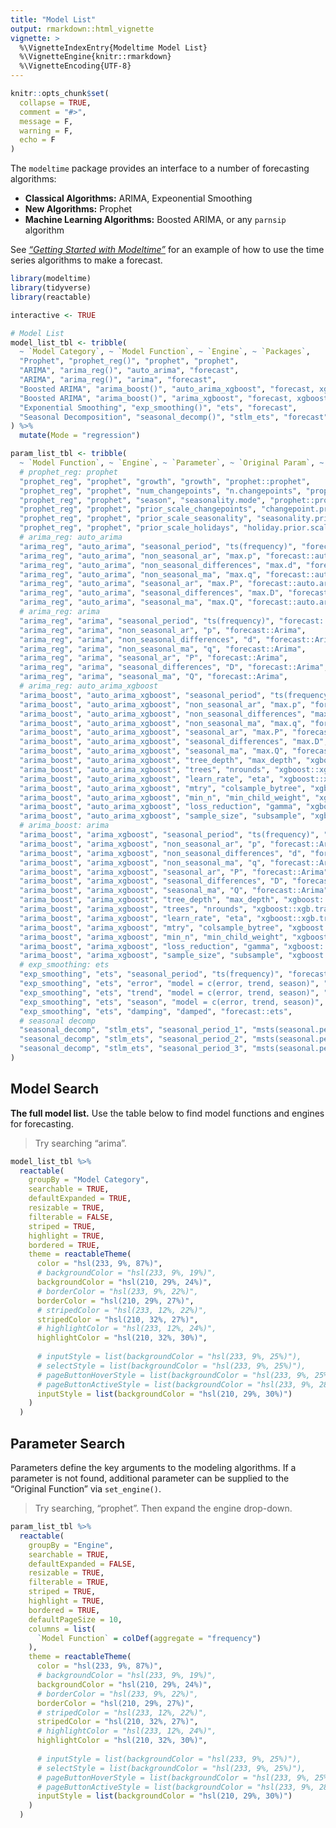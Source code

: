 ```yaml
---
title: "Model List"
output: rmarkdown::html_vignette
vignette: >
  %\VignetteIndexEntry{Modeltime Model List}
  %\VignetteEngine{knitr::rmarkdown}
  %\VignetteEncoding{UTF-8}
---
```


```r
knitr::opts_chunk$set(
  collapse = TRUE,
  comment = "#>",
  message = F,
  warning = F,
  echo = F
)
```

The `modeltime` package provides an interface to a number of forecasting algorithms:

- __Classical Algorithms:__ ARIMA, Expeonential Smoothing
- __New Algorithms:__ Prophet
- __Machine Learning Algorithms:__ Boosted ARIMA, or any `parnsip` algorithm

See [_"Getting Started with Modeltime"_](https://business-science.github.io/modeltime/articles/getting-started-with-modeltime.html) for an example of how to use the time series algorithms to make a forecast. 

```r
library(modeltime)
library(tidyverse)
library(reactable)

interactive <- TRUE

# Model List
model_list_tbl <- tribble(
  ~ `Model Category`, ~ `Model Function`, ~ `Engine`, ~ `Packages`,
  "Prophet", "prophet_reg()", "prophet", "prophet",
  "ARIMA", "arima_reg()", "auto_arima", "forecast",
  "ARIMA", "arima_reg()", "arima", "forecast",
  "Boosted ARIMA", "arima_boost()", "auto_arima_xgboost", "forecast, xgboost",
  "Boosted ARIMA", "arima_boost()", "arima_xgboost", "forecast, xgboost",
  "Exponential Smoothing", "exp_smoothing()", "ets", "forecast",
  "Seasonal Decomposition", "seasonal_decomp()", "stlm_ets", "forecast"
) %>% 
  mutate(Mode = "regression")

param_list_tbl <- tribble(
  ~ `Model Function`, ~ `Engine`, ~ `Parameter`, ~ `Original Param`, ~ `Original Func`,
  # prophet_reg: prophet
  "prophet_reg", "prophet", "growth", "growth", "prophet::prophet",
  "prophet_reg", "prophet", "num_changepoints", "n.changepoints", "prophet::prophet",
  "prophet_reg", "prophet", "season", "seasonality.mode", "prophet::prophet",
  "prophet_reg", "prophet", "prior_scale_changepoints", "changepoint.prior.scale", "prophet::prophet",
  "prophet_reg", "prophet", "prior_scale_seasonality", "seasonality.prior.scale", "prophet::prophet",
  "prophet_reg", "prophet", "prior_scale_holidays", "holiday.prior.scale", "prophet::prophet",
  # arima_reg: auto_arima
  "arima_reg", "auto_arima", "seasonal_period", "ts(frequency)", "forecast::auto.arima",
  "arima_reg", "auto_arima", "non_seasonal_ar", "max.p", "forecast::auto.arima",
  "arima_reg", "auto_arima", "non_seasonal_differences", "max.d", "forecast::auto.arima",
  "arima_reg", "auto_arima", "non_seasonal_ma", "max.q", "forecast::auto.arima",
  "arima_reg", "auto_arima", "seasonal_ar", "max.P", "forecast::auto.arima",
  "arima_reg", "auto_arima", "seasonal_differences", "max.D", "forecast::auto.arima",
  "arima_reg", "auto_arima", "seasonal_ma", "max.Q", "forecast::auto.arima",
  # arima_reg: arima
  "arima_reg", "arima", "seasonal_period", "ts(frequency)", "forecast::Arima",
  "arima_reg", "arima", "non_seasonal_ar", "p", "forecast::Arima",
  "arima_reg", "arima", "non_seasonal_differences", "d", "forecast::Arima",
  "arima_reg", "arima", "non_seasonal_ma", "q", "forecast::Arima",
  "arima_reg", "arima", "seasonal_ar", "P", "forecast::Arima",
  "arima_reg", "arima", "seasonal_differences", "D", "forecast::Arima",
  "arima_reg", "arima", "seasonal_ma", "Q", "forecast::Arima",
  # arima_reg: auto_arima_xgboost
  "arima_boost", "auto_arima_xgboost", "seasonal_period", "ts(frequency)", "forecast::auto.arima",
  "arima_boost", "auto_arima_xgboost", "non_seasonal_ar", "max.p", "forecast::auto.arima",
  "arima_boost", "auto_arima_xgboost", "non_seasonal_differences", "max.d", "forecast::auto.arima",
  "arima_boost", "auto_arima_xgboost", "non_seasonal_ma", "max.q", "forecast::auto.arima",
  "arima_boost", "auto_arima_xgboost", "seasonal_ar", "max.P", "forecast::auto.arima",
  "arima_boost", "auto_arima_xgboost", "seasonal_differences", "max.D", "forecast::auto.arima",
  "arima_boost", "auto_arima_xgboost", "seasonal_ma", "max.Q", "forecast::auto.arima",
  "arima_boost", "auto_arima_xgboost", "tree_depth", "max_depth", "xgboost::xgb.train",
  "arima_boost", "auto_arima_xgboost", "trees", "nrounds", "xgboost::xgb.train",
  "arima_boost", "auto_arima_xgboost", "learn_rate", "eta", "xgboost::xgb.train",
  "arima_boost", "auto_arima_xgboost", "mtry", "colsample_bytree", "xgboost::xgb.train",
  "arima_boost", "auto_arima_xgboost", "min_n", "min_child_weight", "xgboost::xgb.train",
  "arima_boost", "auto_arima_xgboost", "loss_reduction", "gamma", "xgboost::xgb.train",
  "arima_boost", "auto_arima_xgboost", "sample_size", "subsample", "xgboost::xgb.train",
  # arima_boost: arima
  "arima_boost", "arima_xgboost", "seasonal_period", "ts(frequency)", "forecast::Arima",
  "arima_boost", "arima_xgboost", "non_seasonal_ar", "p", "forecast::Arima",
  "arima_boost", "arima_xgboost", "non_seasonal_differences", "d", "forecast::Arima",
  "arima_boost", "arima_xgboost", "non_seasonal_ma", "q", "forecast::Arima",
  "arima_boost", "arima_xgboost", "seasonal_ar", "P", "forecast::Arima",
  "arima_boost", "arima_xgboost", "seasonal_differences", "D", "forecast::Arima",
  "arima_boost", "arima_xgboost", "seasonal_ma", "Q", "forecast::Arima",
  "arima_boost", "arima_xgboost", "tree_depth", "max_depth", "xgboost::xgb.train",
  "arima_boost", "arima_xgboost", "trees", "nrounds", "xgboost::xgb.train",
  "arima_boost", "arima_xgboost", "learn_rate", "eta", "xgboost::xgb.train",
  "arima_boost", "arima_xgboost", "mtry", "colsample_bytree", "xgboost::xgb.train",
  "arima_boost", "arima_xgboost", "min_n", "min_child_weight", "xgboost::xgb.train",
  "arima_boost", "arima_xgboost", "loss_reduction", "gamma", "xgboost::xgb.train",
  "arima_boost", "arima_xgboost", "sample_size", "subsample", "xgboost::xgb.train",
  # exp_smoothing: ets
  "exp_smoothing", "ets", "seasonal_period", "ts(frequency)", "forecast::ets",
  "exp_smoothing", "ets", "error", "model = c(error, trend, season)", "forecast::ets",
  "exp_smoothing", "ets", "trend", "model = c(error, trend, season)", "forecast::ets",
  "exp_smoothing", "ets", "season", "model = c(error, trend, season)", "forecast::ets",
  "exp_smoothing", "ets", "damping", "damped", "forecast::ets",
  # seasonal decomp
  "seasonal_decomp", "stlm_ets", "seasonal_period_1", "msts(seasonal.periods)", "forecast::stlm",
  "seasonal_decomp", "stlm_ets", "seasonal_period_2", "msts(seasonal.periods)", "forecast::stlm",
  "seasonal_decomp", "stlm_ets", "seasonal_period_3", "msts(seasonal.periods)", "forecast::stlm"
)

```

## Model Search

__The full model list.__ Use the table below to find model functions and engines for forecasting. 

> Try searching "arima".

```r
model_list_tbl %>%
  reactable(
    groupBy = "Model Category", 
    searchable = TRUE, 
    defaultExpanded = TRUE, 
    resizable = TRUE, 
    filterable = FALSE, 
    striped = TRUE,
    highlight = TRUE,
    bordered = TRUE,
    theme = reactableTheme(
      color = "hsl(233, 9%, 87%)",
      # backgroundColor = "hsl(233, 9%, 19%)",
      backgroundColor = "hsl(210, 29%, 24%)",
      # borderColor = "hsl(233, 9%, 22%)",
      borderColor = "hsl(210, 29%, 27%)",
      # stripedColor = "hsl(233, 12%, 22%)",
      stripedColor = "hsl(210, 32%, 27%)",
      # highlightColor = "hsl(233, 12%, 24%)",
      highlightColor = "hsl(210, 32%, 30%)",
      
      # inputStyle = list(backgroundColor = "hsl(233, 9%, 25%)"),
      # selectStyle = list(backgroundColor = "hsl(233, 9%, 25%)"),
      # pageButtonHoverStyle = list(backgroundColor = "hsl(233, 9%, 25%)"),
      # pageButtonActiveStyle = list(backgroundColor = "hsl(233, 9%, 28%)")
      inputStyle = list(backgroundColor = "hsl(210, 29%, 30%)")
    )
  )
```

## Parameter Search

Parameters define the key arguments to the modeling algorithms. If a parameter is not found, additional parameter can be supplied to the "Original Function" via `set_engine()`. 

> Try searching, "prophet". Then expand the engine drop-down.

```r
param_list_tbl %>%
  reactable(
    groupBy = "Engine", 
    searchable = TRUE, 
    defaultExpanded = FALSE, 
    resizable = TRUE, 
    filterable = TRUE, 
    striped = TRUE,
    highlight = TRUE,
    bordered = TRUE,
    defaultPageSize = 10,
    columns = list(
      `Model Function` = colDef(aggregate = "frequency")
    ),
    theme = reactableTheme(
      color = "hsl(233, 9%, 87%)",
      # backgroundColor = "hsl(233, 9%, 19%)",
      backgroundColor = "hsl(210, 29%, 24%)",
      # borderColor = "hsl(233, 9%, 22%)",
      borderColor = "hsl(210, 29%, 27%)",
      # stripedColor = "hsl(233, 12%, 22%)",
      stripedColor = "hsl(210, 32%, 27%)",
      # highlightColor = "hsl(233, 12%, 24%)",
      highlightColor = "hsl(210, 32%, 30%)",
      
      # inputStyle = list(backgroundColor = "hsl(233, 9%, 25%)"),
      # selectStyle = list(backgroundColor = "hsl(233, 9%, 25%)"),
      # pageButtonHoverStyle = list(backgroundColor = "hsl(233, 9%, 25%)"),
      # pageButtonActiveStyle = list(backgroundColor = "hsl(233, 9%, 28%)")
      inputStyle = list(backgroundColor = "hsl(210, 29%, 30%)")
    )
  )
```

